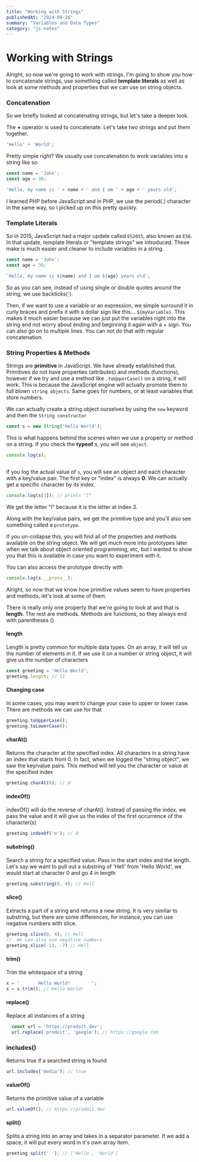```yaml
---
title: "Working with Strings"
publishedAt: "2024-09-26"
summary: "Variables and Data Types"
category: "js-notes"
---
```


# Working with Strings

Alright, so now we're going to work with strings. I'm going to show you how to concatenate strings, use something called **template literals** as well as look at some methods and properties that we can use on string objects.

### Concatenation

So we briefly looked at concatenating strings, but let's take a deeper look.

The **+** operator is used to concatenate. Let's take two strings and put them together.

```JavaScript
'Hello' + 'World';
```

Pretty simple right? We usually use concatenation to work variables into a string like so

```JavaScript
const name = 'John';
const age = 30;

'Hello, my name is ' + name + ' and I am ' + age + ' years old';
```

I learned PHP before JavaScript and in PHP, we use the period(.) character in the same way, so I picked up on this pretty quickly.

### Template Literals

So in 2015, JavaScript had a major update called `ES2015`, also known as `ES6`. In that update, template literals or "template strings" we introduced. These make is much easier and cleaner to include variables in a string.

```JavaScript
const name = 'John';
const age = 30;

`Hello, my name is ${name} and I am ${age} years old`;
```

So as you can see, instead of using single or double quotes around the string, we use backticks(`).

Then, if we want to use a variable or an expression, we simple surround it in curly braces and prefix it with a dollar sign like this... `${myVariable}`. This makes it much easier because we can just put the variables right into the string and not worry about ending and beginning it again with a + sign. You can also go on to multiple lines. You can not do that with regular concatenation.

### String Properties & Methods

Strings are **primitive** in JavaScript. We have already established that. Primitives do not have properties (attributes) and methods (functions), however if we try and use a method like `.toUpperCase()` on a string, it will work. This is because the JavaScript engine will actually promote them to full blown `string objects`. Same goes for numbers, or at least variables that store numbers.

We can actually create a string object ourselves by using the `new` keyword and then the `String constructor`

```JavaScript
const s = new String('Hello World');
```

This is what happens behind the scenes when we use a property or method on a string. If you check the **typeof** s, you will see `object`.

```JavaScript
console.log(s);
```

<img src="/images/string-proto.png" alt="" />

If you log the actual value of `s`, you will see an object and each character with a key/value pair. The first key or "index" is always **0**. We can actually get a specific character by its index.

```JavaScript
console.log(s[3]); // prints "l"
```

We get the letter "l" because it is the letter at index 3.

Along with the key/value pairs, we get the primitive type and you'll also see something called a `prototype`.

If you un-collapse this, you will find all of the properties and methods available on the string object. We will get much more into prototypes later when we talk about object oriented programming, etc, but I wanted to show you that this is available in case you want to experiment with it.

You can also access the prototype directly with

```JavaScript
console.log(s.__proto__);
```

Alright, so now that we know how primitive values seem to have properties and methods, let's look at some of them.

There is really only one property that we're going to look at and that is **length**. The rest are methods. Methods are functions, so they always end with parentheses ()

#### length

Length is pretty common for multiple data types. On an array, it will tell us the number of elements in it. If we use it on a number or string object, it will give us the number of characters

```JavaScript
const greeting = 'Hello World';
greeting.length; // 11
```

#### Changing case

In some cases, you may want to change your case to upper or lower case. There are methods we can use for that

```JavaScript
greeting.toUpperCase();
greeting.toLowerCase();
```

#### charAt()

Returns the character at the specified index. All characters in a string have an index that starts from 0. In fact, when we logged the "string object", we saw the key/value pairs. This method will tell you the character or value at the specified index

```JavaScript
greeting.charAt(0); // H
```

#### indexOf()

indexOf() will do the reverse of charAt(). Instead of passing the index, we pass the value and it will give us the index of the first occurrence of the character(s)

```JavaScript
greeting.indexOf('o'); // 4
```

#### substring()

Search a string for a specified value. Pass in the start index and the length. Let's say we want to pull out a substring of 'Hell' from 'Hello World', we would start at character 0 and go 4 in length

```JavaScript
greeting.substring(0, 4); // Hell
```

#### slice()

Extracts a part of a string and returns a new string. It is very similar to substring, but there are some differences, for instance, you can use negative numbers with slice.

```JavaScript
greeting.slice(0, 4); // Hell
//  We can also use negative numbers
greeting.slice(-11, -7) // Hell
```

#### trim()

Trim the whitespace of a string

```JavaScript
x = '       Hello World!        ';
x = x.trim(); // Hello World!
```

#### replace()

Replace all instances of a string

```JavaScript
  const url = 'https://prodoit.dev';
  url.replace('prodoit', 'google'); // https://google.com
```

### includes()

Returns true if a searched string is found

```JavaScript
url.includes('media'); // true
```

#### valueOf()

Returns the primitive value of a variable

```JavaScript
url.valueOf(); // https://prodoit.dev
```

#### split()

Splits a string into an array and takes in a separator parameter. If we add a space, it will put every word in it's own array item.

```JavaScript
greeting.split(' '); // ['Hello', 'World']
```
